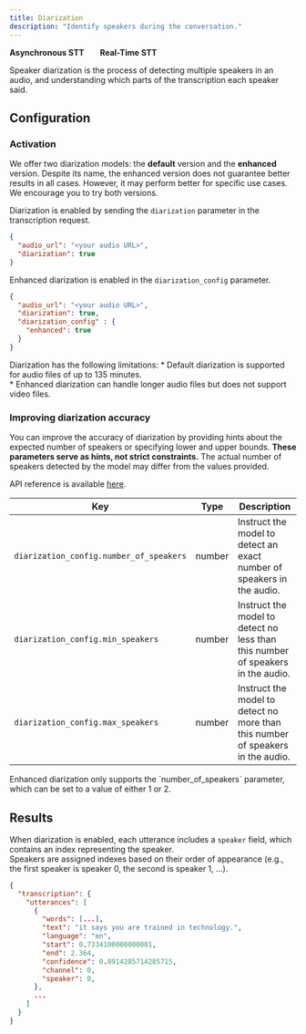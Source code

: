 ```yaml
---
title: Diarization
description: "Identify speakers during the conversation."
---
```


<Icon icon="check" iconType="solid" color="green" size="20" /> **Asynchronous STT** &nbsp; &nbsp; &nbsp;
<Icon icon="xmark" iconType="solid" color="red" size="20" /> **Real-Time STT**

Speaker diarization is the process of detecting multiple speakers in an audio, and understanding which parts of the transcription each speaker said.

## Configuration

### Activation

We offer two diarization models: the **default** version and the **enhanced** version. Despite its name, the enhanced version does not guarantee better results in all cases. However, it may perform better for specific use cases. We encourage you to try both versions.

<Tabs>

<Tab title="Default">

Diarization is enabled by sending the `diarization` parameter in the transcription request.

```json
{
  "audio_url": "<your audio URL>",
  "diarization": true
}
```

</Tab>

<Tab title="Enhanced">

Enhanced diarization is enabled in the `diarization_config` parameter.

```json
{
  "audio_url": "<your audio URL>",
  "diarization": true,
  "diarization_config" : {
    "enhanced": true
  }
}
```

</Tab>

</Tabs>

<Note>
Diarization has the following limitations:
* Default diarization is supported for audio files of up to 135 minutes. <br/>
* Enhanced diarization can handle longer audio files but does not support video files.
</Note>

### Improving diarization accuracy

You can improve the accuracy of diarization by providing hints about the expected number of speakers or specifying lower and upper bounds. **These parameters serve as hints, not strict constraints.** The actual number of speakers detected by the model may differ from the values provided.

API reference is available [here](https://docs.gladia.io/api-reference/v2/pre-recorded/init#body-diarization-config).

| Key | Type | Description |
| --- | --- | --- |
| `diarization_config.number_of_speakers` | number | Instruct the model to detect an exact number of speakers in the audio. |
| `diarization_config.min_speakers` | number | Instruct the model to detect no less than this number of speakers in the audio. |
| `diarization_config.max_speakers` | number | Instruct the model to detect no more than this number of speakers in the audio. |

<Note>
Enhanced diarization only supports the `number_of_speakers` parameter, which can be set to a value of either 1 or 2.
</Note>

## Results

When diarization is enabled, each utterance includes a `speaker` field, which contains an index representing the speaker. <br/>
Speakers are assigned indexes based on their order of appearance (e.g., the first speaker is speaker 0, the second is speaker 1, ...).

```json
{
  "transcription": {
    "utterances": [
      {
        "words": [...],
        "text": "it says you are trained in technology.",
        "language": "en",
        "start": 0.7334100000000001,
        "end": 2.364,
        "confidence": 0.8914285714285715,
        "channel": 0,
        "speaker": 0,
      },
      ...
    ]
  }
}
```